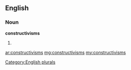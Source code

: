 ==English==

===Noun===
'''constructivisms'''

# {{plural of|[[constructivism]]}}

[[Category:English plurals]]

[[ar:constructivisms]]
[[mg:constructivisms]]
[[my:constructivisms]]